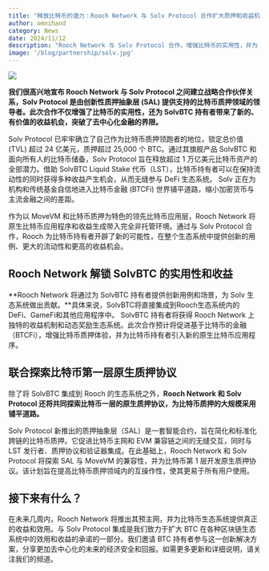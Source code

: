 ```yaml
---
title: "释放比特币的潜力：Rooch Network 与 Solv Protocol 合作扩大质押和收益机会"
author: omnihand
category: News
date: 2024/11/12
description: "Rooch Network 与 Solv Protocol 合作，增强比特币的实用性，并为 SolvBTC 持有者带来新的收益机会。"
image: '/blog/partnership/solv.jpg'
---
```



<PostHeader />

![](/blog/partnership/solv.jpg)

**我们很高兴地宣布 Rooch Network 与 Solv Protocol 之间建立战略合作伙伴关系，Solv Protocol 是由创新性质押抽象层 (SAL) 提供支持的比特币质押领域的领导者。此次合作不仅增强了比特币的实用性，还为 SolvBTC 持有者带来了新的、有价值的收益机会，突破了去中心化金融的界限。**

Solv Protocol 已牢牢确立了自己作为比特币质押领跑者的地位，锁定总价值 (TVL) 超过 24 亿美元，质押超过 25,000 个 BTC。通过其旗舰产品 SolvBTC 和面向所有人的比特币储备，Solv Protocol 旨在释放超过 1 万亿美元比特币资产的全部潜力。借助 SolvBTC Liquid Stake 代币（LST），比特币持有者可以在保持流动性的同时获得多种收益产生机会，从而无缝参与 DeFi 生态系统。 Solv 正在为机构和传统基金自信地进入比特币金融 (BTCFi) 世界铺平道路，缩小加密货币与主流金融之间的差距。

作为以 MoveVM 和比特币质押为特色的领先比特币应用层，Rooch Network 将原生比特币应用程序和收益生成带入完全非托管环境。通过与 Solv Protocol 合作，Rooch 为比特币持有者开辟了新的可能性，在整个生态系统中提供创新的用例、更大的流动性和更高的收益机会。

## Rooch Network 解锁 SolvBTC 的实用性和收益

**Rooch Network 将通过为 SolvBTC 持有者提供创新用例和场景，为 Solv 生态系统做出贡献。**具体来说，SolvBTC将直接集成到Rooch生态系统内的DeFi、GameFi和其他应用程序中。 SolvBTC 持有者将获得 Rooch Network 上独特的收益机制和动态奖励生态系统。此次合作预计将促进基于比特币的金融（BTCFi），增强比特币质押体验，并为比特币持有者引入新的原生比特币应用程序。

## 联合探索比特币第一层原生质押协议

除了将 SolvBTC 集成到 Rooch 的生态系统之外，**Rooch Network 和 Solv Protocol 还将共同探索比特币一层的原生质押协议，为比特币质押的大规模采用铺平道路。**

Solv Protocol 新推出的质押抽象层（SAL）是一套智能合约，旨在简化和标准化跨链的比特币质押。它促进比特币主网和 EVM 兼容链之间的无缝交互，同时与 LST 发行者、质押协议和验证器集成。在此基础上，Rooch Network 和 Solv Protocol 将探索 SAL 与 MoveVM 的兼容性，并为比特币第 1 层开发原生质押协议。该计划旨在提高比特币质押领域内的互操作性，使其更易于所有用户使用。

## 接下来有什么？

在未来几周内，Rooch Network 将推出其预主网，并为比特币生态系统提供真正的收益和效用。与 Solv Protocol 集成是我们致力于扩大 BTC 在各种区块链生态系统中的效用和收益的承诺的一部分。我们邀请 BTC 持有者参与这一创新解决方案，分享更加去中心化的未来的经济安全和回报。如需更多更新和详细说明，请关注我们的频道。
